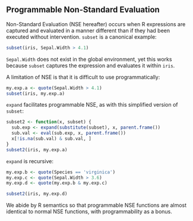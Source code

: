## Programmable Non-Standard Evaluation

Non-Standard Evaluation (NSE hereafter) occurs when R expressions are
captured and evaluated in a manner different than if they had been executed
without intervention.  `subset` is a canonical example:

```r
subset(iris, Sepal.Width > 4.1)
```

`Sepal.Width` does not exist in the global environment, yet this works because
`subset` captures the expression and evaluates it within `iris`.

A limitation of NSE is that it is difficult to use programmatically:

```r
my.exp.a <- quote(Sepal.Width > 4.1)
subset(iris, my.exp.a)
```

`expand` facilitates programmable NSE, as with this simplified version of
`subset`:

```r
subset2 <- function(x, subset) {
  sub.exp <- expand(substitute(subset), x, parent.frame())
  sub.val <- eval(sub.exp, x, parent.frame())
  x[!is.na(sub.val) & sub.val, ]
}
subset2(iris, my.exp.a)
```

`expand` is recursive:

```r
my.exp.b <- quote(Species == 'virginica')
my.exp.c <- quote(Sepal.Width > 3.6)
my.exp.d <- quote(my.exp.b & my.exp.c)

subset2(iris, my.exp.d)
```

We abide by R semantics so that programmable NSE functions are almost
identical to normal NSE functions, with programmability as a bonus.

